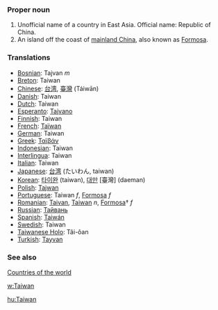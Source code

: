 {{wikipedia}}
===Proper noun===
# Unofficial name of a country in East Asia. Official name: Republic of China.
# An island off the coast of [[mainland China]], also known as [[Formosa]].

===Translations===
*[[Bosnian]]: Tajvan ''m''
*[[Breton]]: Taiwan
*[[Chinese]]: [[台湾]], [[臺灣]] (Táiw&#257;n)
*[[Danish]]: Taiwan
*[[Dutch]]: Taiwan
*[[Esperanto]]: [[Tajvano]]
*[[Finnish]]: Taiwan
*[[French]]: [[Taïwan]]
*[[German]]: Taiwan
*[[Greek]]: [[Ταϊβάν]]
*[[Indonesian]]: Taiwan
*[[Interlingua]]: Taiwan
*[[Italian]]: Taiwan
*[[Japanese]]: [[台湾]] (たいわん, taiwan) 
*[[Korean]]: [[타이완]] (taiwan), [[대만]] [臺灣] (daeman)
*[[Polish]]: [[Tajwan]]
*[[Portuguese]]: Taiwan ''f'', [[Formosa]] ''f''
*[[Romanian]]: [[Taivan]], [[Taiwan]] ''n'', [[Formosa]]† ''f''
*[[Russian]]: [[Тайвань]]
*[[Spanish]]: [[Taiwán]]
*[[Swedish]]: Taiwan
*[[Taiwanese Holo]]: Tâi-ôan
*[[Turkish]]: [[Tayvan]]

===See also===
[[Countries of the world]]

[[w:Taiwan]]

[[hu:Taiwan]]